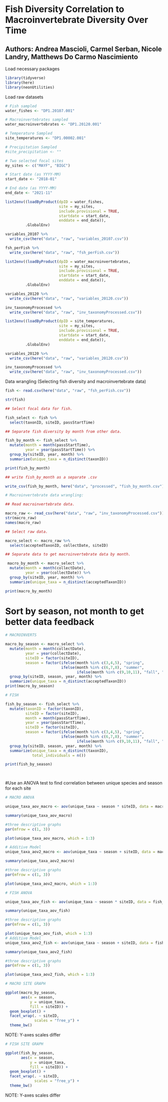 # Fish Diversity Correlation to Macroinvertebrate Diversity Over Time

## Authors: Andrea Mascioli, Carmel Serban, Nicole Landry, Matthews Do Carmo Nascimiento

Load necessary packages

```r
library(tidyverse)
library(here)
library(neonUtilities)
```

Load raw datasets

```r
# Fish sampled
water_fishes <- "DP1.20107.001"

# Macroinvertebrates sampled
water_macroinvertebrates <- "DP1.20120.001"

# Temperature Sampled
site_temperatures <- "DP1.00002.001"

# Precipitation Sampled
#site_precipitation <- ""

# Two selected focal sites
my_sites <- c("MAYF", "BIGC")

# Start date (as YYYY-MM)
start_date <- "2018-01"

# End date (as YYYY-MM)
end_date <- "2021-11"

list2env((loadByProduct(dpID = water_fishes, 
                        site = my_sites, 
                        include.provisional = TRUE,
                        startdate = start_date,
                        enddate = end_date)),
         .GlobalEnv)

variables_20107 %>% 
  write_csv(here("data", "raw", "variables_20107.csv"))

fsh_perFish %>%
  write_csv(here("data", "raw", "fsh_perFish.csv"))

list2env((loadByProduct(dpID = water_macroinvertebrates, 
                        site = my_sites, 
                        include.provisional = TRUE,
                        startdate = start_date,
                        enddate = end_date)),
         .GlobalEnv)

variables_20120 %>% 
  write_csv(here("data", "raw", "variables_20120.csv"))

inv_taxonomyProcessed %>% 
  write_csv(here("data", "raw", "inv_taxonomyProcessed.csv"))

list2env((loadByProduct(dpID = site_temperatures, 
                        site = my_sites, 
                        include.provisional = TRUE,
                        startdate = start_date,
                        enddate = end_date)),
         .GlobalEnv)

variables_20120 %>% 
  write_csv(here("data", "raw", "variables_20120.csv"))

inv_taxonomyProcessed %>% 
  write_csv(here("data", "raw", "inv_taxonomyProcessed.csv"))
```

Data wrangling (Selecting fish diversity and macroinvertebrate data)

```r
fish <- read.csv(here("data", "raw", "fsh_perFish.csv"))

str(fish)

## Select focal data for fish.

fish_select <- fish %>% 
  select(taxonID, siteID, passStartTime)

## Separate fish diversity by month from other data.

fish_by_month <- fish_select %>% 
  mutate(month = month(passStartTime),
         year = year(passStartTime)) %>% 
  group_by(siteID, year, month) %>% 
  summarize(unique_taxa = n_distinct(taxonID))

print(fish_by_month) 

## write fish_by_month as a separate .csv

write_csv(fish_by_month, here("data", "processed", "fish_by_month.csv"))

# Macroinvertebrate data wrangling:

## Read macroinvertebrate data.

macro_raw <- read_csv(here("data", "raw", "inv_taxonomyProcessed.csv")) 
str(macro_raw)
names(macro_raw)

## Select raw data.

macro_select <- macro_raw %>% 
  select(acceptedTaxonID, collectDate, siteID)

## Separate data to get macroinvertebrate data by month.

 macro_by_month <- macro_select %>% 
  mutate(month = month(collectDate),
         year = year(collectDate)) %>%
  group_by(siteID, year, month) %>% 
  summarize(unique_taxa = n_distinct(acceptedTaxonID))

print(macro_by_month)

```

# Sort by season, not month to get better data feedback
```r
# MACROINVERTS

macro_by_season <- macro_select %>%
  mutate(month = month(collectDate),
         year = year(collectDate),
         siteID = factor(siteID),
         season = factor(ifelse(month %in% c(3,4,5), "spring",
                         ifelse(month %in% c(6,7,8), "summer",
                                ifelse(month %in% c(9,10,11), "fall", "winter"))))) %>%
  group_by(siteID, season, year, month) %>%
  summarize(unique_taxa = n_distinct(acceptedTaxonID))
print(macro_by_season)

# FISH

fish_by_season <- fish_select %>%
  mutate(taxonID = factor(taxonID),
         siteID = factor(siteID),
         month = month(passStartTime),
         year = year(passStartTime),
         siteID = factor(siteID),
         season = factor(ifelse(month %in% c(3,4,5), "spring",
                         ifelse(month %in% c(6,7,8), "summer",
                                ifelse(month %in% c(9,10,11), "fall", "winter"))))) %>%
  group_by(siteID, season, year, month) %>%
  summarize(unique_taxa = n_distinct(taxonID),
            total_individuals = n())

print(fish_by_season)

 
```
#Use an ANOVA test to find correlation between unique species and season for each site

```r

# MACRO ANOVA

unique_taxa_aov_macro <- aov(unique_taxa ~ season * siteID, data = macro_by_season)

summary(unique_taxa_aov_macro)

#three descriptive graphs
par(mfrow = c(1, 3))

plot(unique_taxa_aov_macro, which = 1:3)

# Additive Model
unique_taxa_aov2_macro <- aov(unique_taxa ~ season + siteID, data = macro_by_season)

summary(unique_taxa_aov2_macro)

#three descriptive graphs
par(mfrow = c(1, 3))

plot(unique_taxa_aov2_macro, which = 1:3)
```

```r
# FISH ANOVA

unique_taxa_aov_fish <- aov(unique_taxa ~ season * siteID, data = fish_by_season)

summary(unique_taxa_aov_fish)

#three descriptive graphs
par(mfrow = c(1, 3))

plot(unique_taxa_aov_fish, which = 1:3)
# Additive Model
unique_taxa_aov2_fish <- aov(unique_taxa ~ season + siteID, data = fish_by_season)

summary(unique_taxa_aov2_fish)

#three descriptive graphs
par(mfrow = c(1, 3))

plot(unique_taxa_aov2_fish, which = 1:3)
```


```r
# MACRO SITE GRAPH

ggplot(macro_by_season,
       aes(x = season,
           y = unique_taxa,
           fill = siteID)) +
  geom_boxplot() +
  facet_wrap(. ~ siteID, 
             scales = "free_y") +
  theme_bw()

```
NOTE: Y-axes scales differ

```r
# FISH SITE GRAPH

ggplot(fish_by_season,
       aes(x = season,
           y = unique_taxa,
           fill = siteID)) +
  geom_boxplot() +
  facet_wrap(. ~ siteID, 
             scales = "free_y") +
  theme_bw()
```
NOTE: Y-axes scales differ


